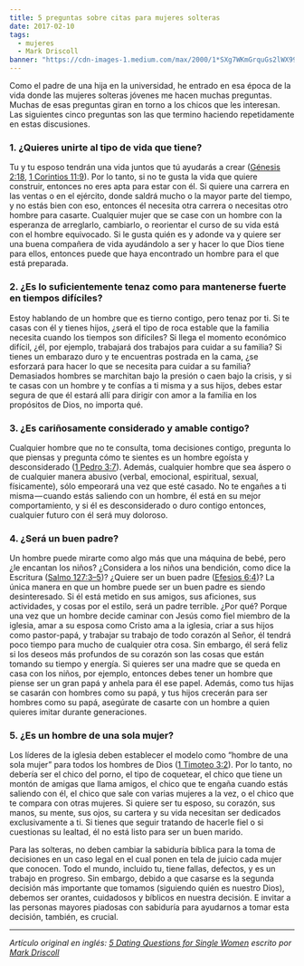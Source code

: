 ```yaml
---
title: 5 preguntas sobre citas para mujeres solteras
date: 2017-02-10
tags:
  - mujeres
  - Mark Driscoll
banner: "https://cdn-images-1.medium.com/max/2000/1*SXg7WKmGrquGs2lWX99bSg.png"
---
```


Como el padre de una hija en la universidad, he entrado en esa época de la vida donde las mujeres solteras jóvenes me hacen muchas preguntas. Muchas de esas preguntas giran en torno a los chicos que les interesan. Las siguientes cinco preguntas son las que termino haciendo repetidamente en estas discusiones.

### 1. ¿Quieres unirte al tipo de vida que tiene?

Tu y tu esposo tendrán una vida juntos que tú ayudarás a crear ([Génesis 2:18](https://www.biblegateway.com/passage/?search=G%C3%A9nesis+2%3A18&version=RVR1960), [1 Corintios 11:9](https://www.biblegateway.com/passage/?search=1+Corintios+11%3A+9&version=RVR1960)). Por lo tanto, si no te gusta la vida que quiere construir, entonces no eres apta para estar con él. Si quiere una carrera en las ventas o en el ejército, donde saldrá mucho o la mayor parte del tiempo, y no estás bien con eso, entonces él necesita otra carrera o necesitas otro hombre para casarte. Cualquier mujer que se case con un hombre con la esperanza de arreglarlo, cambiarlo, o reorientar el curso de su vida está con el hombre equivocado. Si le gusta quién es y adonde va y quiere ser una buena compañera de vida ayudándolo a ser y hacer lo que Dios tiene para ellos, entonces puede que haya encontrado un hombre para el que está preparada.

### 2. ¿Es lo suficientemente tenaz como para mantenerse fuerte en tiempos difíciles?

Estoy hablando de un hombre que es tierno contigo, pero tenaz por ti. Si te casas con él y tienes hijos, ¿será el tipo de roca estable que la familia necesita cuando los tiempos son difíciles? Si llega el momento económico difícil, ¿él, por ejemplo, trabajará dos trabajos para cuidar a su familia? Si tienes un embarazo duro y te encuentras postrada en la cama, ¿se esforzará para hacer lo que se necesita para cuidar a su familia? Demasiados hombres se marchitan bajo la presión o caen bajo la crisis, y si te casas con un hombre y te confías a ti misma y a sus hijos, debes estar segura de que él estará allí para dirigir con amor a la familia en los propósitos de Dios, no importa qué.

### 3. ¿Es cariñosamente considerado y amable contigo?

Cualquier hombre que no te consulta, toma decisiones contigo, pregunta lo que piensas y pregunta cómo te sientes es un hombre egoísta y desconsiderado ([1 Pedro 3:7](https://www.biblegateway.com/passage/?search=1+Pedro+3%3A7&version=RVR1960)). Además, cualquier hombre que sea áspero o de cualquier manera abusivo (verbal, emocional, espiritual, sexual, físicamente), sólo empeorará una vez que esté casado. No te engañes a ti misma — cuando estás saliendo con un hombre, él está en su mejor comportamiento, y si él es desconsiderado o duro contigo entonces, cualquier futuro con él será muy doloroso.

### 4. ¿Será un buen padre?

Un hombre puede mirarte como algo más que una máquina de bebé, pero ¿le encantan los niños? ¿Considera a los niños una bendición, como dice la Escritura ([Salmo 127:3–5](https://www.biblegateway.com/passage/?search=Salmo+127%3A3%E2%80%935&version=RVR1960))? ¿Quiere ser un buen padre ([Efesios 6:4](https://www.biblegateway.com/passage/?search=Efesios+6%3A4&version=RVR1960))? La única manera en que un hombre puede ser un buen padre es siendo desinteresado. Si él está metido en sus amigos, sus aficiones, sus actividades, y cosas por el estilo, será un padre terrible. ¿Por qué? Porque una vez que un hombre decide caminar con Jesús como fiel miembro de la iglesia, amar a su esposa como Cristo ama a la iglesia, criar a sus hijos como pastor-papá, y trabajar su trabajo de todo corazón al Señor, él tendrá poco tiempo para mucho de cualquier otra cosa. Sin embargo, él será feliz si los deseos más profundos de su corazón son las cosas que están tomando su tiempo y energía. Si quieres ser una madre que se queda en casa con los niños, por ejemplo, entonces debes tener un hombre que piense ser un gran papá y anhela para él ese papel. Además, como tus hijas se casarán con hombres como su papá, y tus hijos crecerán para ser hombres como su papá, asegúrate de casarte con un hombre a quien quieres imitar durante generaciones.

### 5. ¿Es un hombre de una sola mujer?

Los líderes de la iglesia deben establecer el modelo como “hombre de una sola mujer” para todos los hombres de Dios ([1 Timoteo 3:2](https://www.biblegateway.com/passage/?search=1+Timoteo+3%3A2&version=RVR1960)). Por lo tanto, no debería ser el chico del porno, el tipo de coquetear, el chico que tiene un montón de amigas que llama amigos, el chico que te engaña cuando estás saliendo con él, el chico que sale con varias mujeres a la vez, o el chico que te compara con otras mujeres. Si quiere ser tu esposo, su corazón, sus manos, su mente, sus ojos, su cartera y su vida necesitan ser dedicados exclusivamente a ti. Si tienes que seguir tratando de hacerle fiel o si cuestionas su lealtad, él no está listo para ser un buen marido.

Para las solteras, no deben cambiar la sabiduría bíblica para la toma de decisiones en un caso legal en el cual ponen en tela de juicio cada mujer que conocen. Todo el mundo, incluido tu, tiene fallas, defectos, y es un trabajo en progreso. Sin embargo, debido a que casarse es la segunda decisión más importante que tomamos (siguiendo quién es nuestro Dios), debemos ser orantes, cuidadosos y bíblicos en nuestra decisión. E invitar a las personas mayores piadosas con sabiduría para ayudarnos a tomar esta decisión, también, es crucial.

---

_Artículo original en inglés: [5 Dating Questions for Single Women](https://markdriscoll.org/5-dating-questions-for-single-women/) escrito por [Mark Driscoll](https://markdriscoll.org/)_
